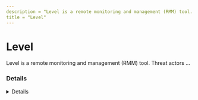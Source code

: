```yaml
---
description = "Level is a remote monitoring and management (RMM) tool. Threat actors ..."
title = "Level"
---
```




# Level

Level is a remote monitoring and management (RMM) tool. Threat actors ...

### Details
<Details author={"Christian Henriksen, ITM8 | Improsec"}
         category={""}
         created={"11/02-2024"}
         website={"https://level.io/"}
         lastModified={"03/11-2025"}
         privileges={"User"}
         free={ "Free" }
         verification={ "True" }
/>

#### Installation Paths
<Card code={ ["C:\\Program Files\\Level\\*"] }/>

#### Supported OS
<Badges color="warning" badges={ ["Windows"] }/>

#### Capabilities
<Badges color="#FFA500" badges={ ["File Transfer", "File System Access", "Remote Control", "Automation & Scripting"] }/>



### Forensic Artifacts

#### Disk Artifacts
<EuiSpacer size="xl"/>
<DiskArtifacts data={ [{"File": "C:\\Program Files\\Level\\level.exe", "Description": "Level Binary"}, {"File": "C:\\Program Files\\Level\\osqueryi.exe", "Description": "A tool used by level to collect machine state information."}, {"File": "C:\\Program Files\\Level\\level.log", "Description": "Client log file for Level."}] }/>

#### Event Log Artifacts
<EuiSpacer size="xl"/>
<EventLogTable data={ [{"EventID": 4698, "ProviderName": "Microsoft-Windows-Security-Auditing", "LogFile": "Security.evtx", "TaskName": "Level Watchdog", "Location": "\\Level", "Description": "To ensure the Level agent is always running, a scheduled task..."}, {"EventID": 4697, "ProviderName": "Microsoft-Windows-Security-Auditing", "LogFile": "Security.evtx", "ServiceName": "Level", "ServiceFileName": "C:\\Program Files\\Level\\level.exe --key <KEY> --action=run", "ServiceAccount": "LocalSystem", "ServiceStartType": 2, "Description": "The Level Agent Service ..."}, {"EventID": 4798, "ProviderName": "Microsoft-Windows-Security-Auditing", "LogFile": "Security.evtx", "CallerProcessName": "C:\\Program Files\\Level\\osqueri.exe", "Description": "Evidence of osqueryi doing automatic user/group enumeration."}] }/>


#### Network Artifacts
<EuiSpacer size="xl"/>
<NetworkArtifactsTable data={ [{"Description": "Known remote domains", "Domains": ["level.io", "builds.level.io", "agents.level.io", "online.level.io", "downloads.io"], "Ports": [443]}] }/>




### Detections
- Detects potential network activity of Level RMM tool
  - [Sigma Rule](https://github.com/magicsword-io/LOLRMM/blob/main/detections/sigma/level_network_sigma.yml)

### References
- [https://dfirtnt.wordpress.com/2023/09/05/rmm-level-io-forensic-artifacts-and-evidence/](https://dfirtnt.wordpress.com/2023/09/05/rmm-level-io-forensic-artifacts-and-evidence/)
- [https://docs.level.io/en/articles/9926456-level-watchdog-task](https://docs.level.io/en/articles/9926456-level-watchdog-task)

